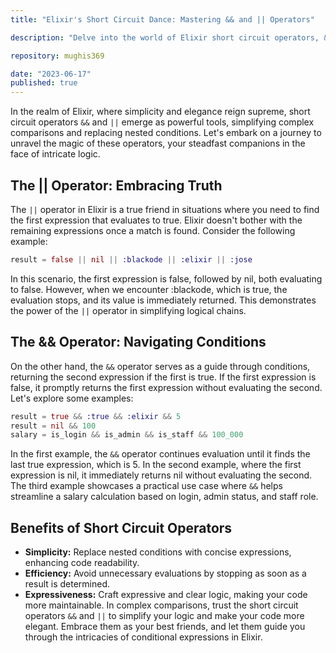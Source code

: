 ```yaml
---
title: "Elixir's Short Circuit Dance: Mastering && and || Operators"

description: "Delve into the world of Elixir short circuit operators, && and ||, your companions in simplifying complex comparisons. Discover the elegance of these operators, how they replace nested conditions, and why they become your best friends in dealing with intricate logic."

repository: mughis369

date: "2023-06-17"
published: true
---
```


In the realm of Elixir, where simplicity and elegance reign supreme, short circuit operators `&&` and `||` emerge as powerful tools, simplifying complex comparisons and replacing nested conditions. Let's embark on a journey to unravel the magic of these operators, your steadfast companions in the face of intricate logic.

## The || Operator: Embracing Truth

The `||` operator in Elixir is a true friend in situations where you need to find the first expression that evaluates to true. Elixir doesn't bother with the remaining expressions once a match is found. Consider the following example:

```elixir
result = false || nil || :blackode || :elixir || :jose
```

In this scenario, the first expression is false, followed by nil, both evaluating to false. However, when we encounter :blackode, which is true, the evaluation stops, and its value is immediately returned. This demonstrates the power of the `||` operator in simplifying logical chains.

## The && Operator: Navigating Conditions
On the other hand, the `&&` operator serves as a guide through conditions, returning the second expression if the first is true. If the first expression is false, it promptly returns the first expression without evaluating the second. Let's explore some examples:
```elixir
result = true && :true && :elixir && 5
result = nil && 100
salary = is_login && is_admin && is_staff && 100_000
```

In the first example, the `&&` operator continues evaluation until it finds the last true expression, which is 5. In the second example, where the first expression is nil, it immediately returns nil without evaluating the second. The third example showcases a practical use case where `&&` helps streamline a salary calculation based on login, admin status, and staff role.

## Benefits of Short Circuit Operators
- **Simplicity:** Replace nested conditions with concise expressions, enhancing code readability.
- **Efficiency:** Avoid unnecessary evaluations by stopping as soon as a result is determined.
- **Expressiveness:** Craft expressive and clear logic, making your code more maintainable.
In complex comparisons, trust the short circuit operators `&&` and `||` to simplify your logic and make your code more elegant. Embrace them as your best friends, and let them guide you through the intricacies of conditional expressions in Elixir.
